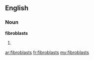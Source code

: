 ==English==

===Noun===
'''fibroblasts'''

# {{plural of|[[fibroblast]]}}

[[ar:fibroblasts]]
[[fr:fibroblasts]]
[[my:fibroblasts]]